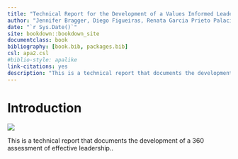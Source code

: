 --- 
title: "Technical Report for the Development of a Values Informed Leadership Measure"
author: "Jennifer Bragger, Diego Figueiras, Renata Garcia Prieto Palacios Roji, John Kulas & Ian Lee"
date: "`r Sys.Date()`"
site: bookdown::bookdown_site
documentclass: book
bibliography: [book.bib, packages.bib]
csl: apa2.csl
#biblio-style: apalike
link-citations: yes
description: "This is a technical report that documents the development of a 360 assessment of effective leadership."
---

# Introduction

![](monk-g0dbed9dae_1920.jpg)

This is a technical report that documents the development of a 360 assessment of effective leadership..

